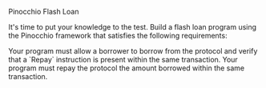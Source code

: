 
<ChallengeTitle>Pinocchio Flash Loan</ChallengeTitle>

It's time to put your knowledge to the test. Build a flash loan program using the Pinocchio framework that satisfies the following requirements:

<RequirementList>
  <Requirement title="Challenge 1: Create a `Borrow` instruction">
    Your program must allow a borrower to borrow from the protocol and verify that a `Repay` instruction is present within the same transaction.
  </Requirement>

  <Requirement title="Challenge 2: Create a `Repay` instruction">
    Your program must repay the protocol the amount borrowed within the same transaction.
  </Requirement>
</RequirementList>

